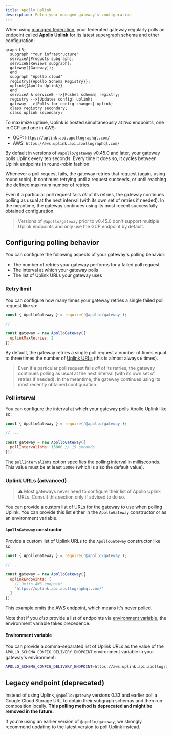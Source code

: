 ```yaml
---
title: Apollo Uplink
description: Fetch your managed gateway's configuration
---
```


When using [managed federation](./overview/), your federated gateway regularly polls an endpoint called **Apollo Uplink** for its latest supergraph schema and other configuration:

```mermaid
graph LR;
  subgraph "Your infrastructure"
  serviceA[Products subgraph];
  serviceB[Reviews subgraph];
  gateway([Gateway]);
  end
  subgraph "Apollo cloud"
  registry{{Apollo Schema Registry}};
  uplink{{Apollo Uplink}}
  end
  serviceA & serviceB -->|Pushes schema| registry;
  registry -->|Updates config| uplink;
  gateway -->|Polls for config changes| uplink;
  class registry secondary;
  class uplink secondary;
```

To maximize uptime, Uplink is hosted simultaneously at _two_ endpoints, one in GCP and one in AWS:

* GCP: `https://uplink.api.apollographql.com/`
* AWS: `https://aws.uplink.api.apollographql.com/`

By default in versions of `@apollo/gateway` v0.45.0 and later, your gateway polls Uplink every ten seconds. Every time it does so, it cycles between Uplink endpoints in round-robin fashion.

Whenever a poll request fails, the gateway retries that request (again, using round robin). It continues retrying until a request succeeds, or until reaching the defined maximum number of retries.

Even if a particular poll request fails _all_ of its retries, the gateway continues polling as usual at the next interval (with its own set of retries if needed). In the meantime, the gateway continues using its most recent successfully obtained configuration.

> Versions of `@apollo/gateway` prior to v0.45.0 don't support multiple Uplink endpoints and only use the GCP endpoint by default.

## Configuring polling behavior

You can configure the following aspects of your gateway's polling behavior:

* The number of retries your gateway performs for a failed poll request
* The interval at which your gateway polls
* The list of Uplink URLs your gateway uses

### Retry limit

You can configure how many times your gateway retries a single failed poll request like so:

```js
const { ApolloGateway } = require('@apollo/gateway');

// ...

const gateway = new ApolloGateway({
  uplinkMaxRetries: 2
});
```

By default, the gateway retries a single poll request a number of times equal to three times the number of [Uplink URLs](#uplink-urls-advanced) (this is almost always `6` times).

> Even if a particular poll request fails _all_ of its retries, the gateway continues polling as usual at the next interval (with its own set of retries if needed). In the meantime, the gateway continues using its most recently obtained configuration.

### Poll interval

You can configure the interval at which your gateway polls Apollo Uplink like so:

```js
const { ApolloGateway } = require('@apollo/gateway');

// ...

const gateway = new ApolloGateway({
  pollIntervalInMs: 15000 // 15 seconds
});
```

The `pollIntervalInMs` option specifies the polling interval in milliseconds. This value must be at least `10000` (which is also the default value).

### Uplink URLs (advanced)

> ⚠️ Most gateways never need to configure their list of Apollo Uplink URLs. Consult this section only if advised to do so.

You can provide a custom list of URLs for the gateway to use when polling Uplink. You can provide this list either in the `ApolloGateway` constructor or as an environment variable.

#### `ApolloGateway` constructor

Provide a custom list of Uplink URLs to the `ApolloGateway` constructor like so:

```js
const { ApolloGateway } = require('@apollo/gateway');

// ...

const gateway = new ApolloGateway({
  uplinkEndpoints: [
    // Omits AWS endpoint
    'https://uplink.api.apollographql.com/'
  ]
});
```

This example omits the AWS endpoint, which means it's never polled.

Note that if you _also_ provide a list of endpoints via [environment variable](#environment-variable), the environment variable takes precedence.

#### Environment variable

You can provide a comma-separated list of Uplink URLs as the value of the `APOLLO_SCHEMA_CONFIG_DELIVERY_ENDPOINT` environment variable in your gateway's environment:

```bash
APOLLO_SCHEMA_CONFIG_DELIVERY_ENDPOINT=https://aws.uplink.api.apollographql.com/,https://uplink.api.apollographql.com/
```

## Legacy endpoint (deprecated)

Instead of using Uplink, `@apollo/gateway` versions 0.33 and earlier poll a Google Cloud Storage URL to obtain their subgraph schemas and then run composition locally. **This polling method is deprecated and might be removed in the future.**

If you're using an earlier version of `@apollo/gateway`, we strongly recommend updating to the latest version to poll Uplink instead.
